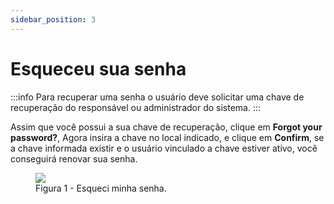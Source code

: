 ```yaml
---
sidebar_position: 3
---
```


# Esqueceu sua senha

:::info
Para recuperar uma senha o usuário deve solicitar uma chave de recuperação do responsável ou administrador do sistema.
:::

Assim que você possui a sua chave de recuperação, clique em <strong>Forgot your password?</strong>,
Agora insira a chave no local indicado, e clique em <strong>Confirm</strong>, se a chave informada existir e o usuário vinculado a chave estiver ativo, você conseguirá renovar sua senha.

<figure>
    <img src="/img/pg-login/esqueci-minha-senha.gif" />
    <figcaption>Figura 1 - Esqueci minha senha.</figcaption>
</figure>